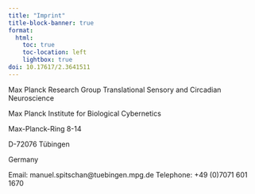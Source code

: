 ```yaml
---
title: "Imprint"
title-block-banner: true
format:
  html:
    toc: true
    toc-location: left
    lightbox: true
doi: 10.17617/2.3641511
---
```


Max Planck Research Group Translational Sensory and Circadian Neuroscience

Max Planck Institute for Biological Cybernetics

Max-Planck-Ring 8-14

D-72076 Tübingen

Germany

Email: manuel.spitschan@tuebingen.mpg.de
Telephone: +49 (0)7071 601 1670
